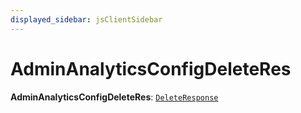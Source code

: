 ```yaml
---
displayed_sidebar: jsClientSidebar
---
```



# AdminAnalyticsConfigDeleteRes

 **AdminAnalyticsConfigDeleteRes**: [`DeleteResponse`](../interfaces/internal.DeleteResponse.mdx)
